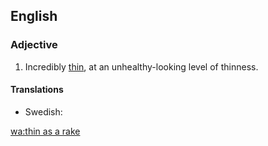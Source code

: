 ==English==

===Adjective===
{{en-adj|-|head=[[thin]] as a [[rake]]}}

# {{context|simile|lang=en}} Incredibly [[thin]], at an unhealthy-looking level of thinness.

====Translations====
{{trans-top|incredibly thin}}
* Swedish: {{t-|sv|tunn som en sticka}}
{{trans-mid}}
{{trans-bottom}}

[[wa:thin as a rake]]